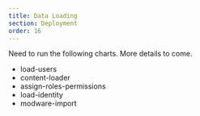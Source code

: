 ```yaml
---
title: Data Loading
section: Deployment
order: 16
---
```


Need to run the following charts. More details to come.

- load-users
- content-loader
- assign-roles-permissions
- load-identity
- modware-import